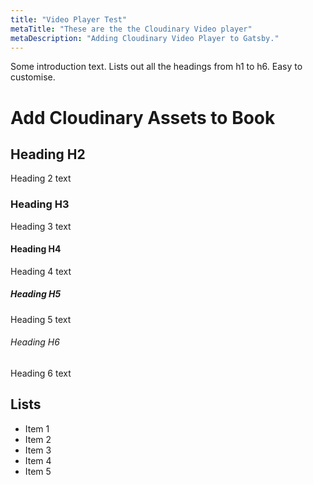 ```yaml
---
title: "Video Player Test"
metaTitle: "These are the the Cloudinary Video player"
metaDescription: "Adding Cloudinary Video Player to Gatsby."
---
```


Some introduction text. Lists out all the headings from h1 to h6. Easy to customise.

# Add Cloudinary Assets to Book

<VideoPlayer
    cloudName = "cloudinary-training"
    publicID = "snowboarding"
    title = "Snowboarding"
    muted
/>


## Heading H2
Heading 2 text

### Heading H3
Heading 3 text

#### Heading H4
Heading 4 text

##### Heading H5
Heading 5 text

###### Heading H6
Heading 6 text

## Lists
- Item 1
- Item 2
- Item 3
- Item 4
- Item 5
